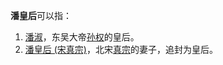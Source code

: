 '''潘皇后'''可以指：
#[[潘淑|潘淑]]，东吴大帝[[孙权|孙权]]的皇后。
#[[潘皇后_(宋真宗)|潘皇后 (宋真宗)]]，北宋[[宋真宗|真宗]]的妻子，追封为皇后。
{{disambig|Cat=三字封號消歧義}}